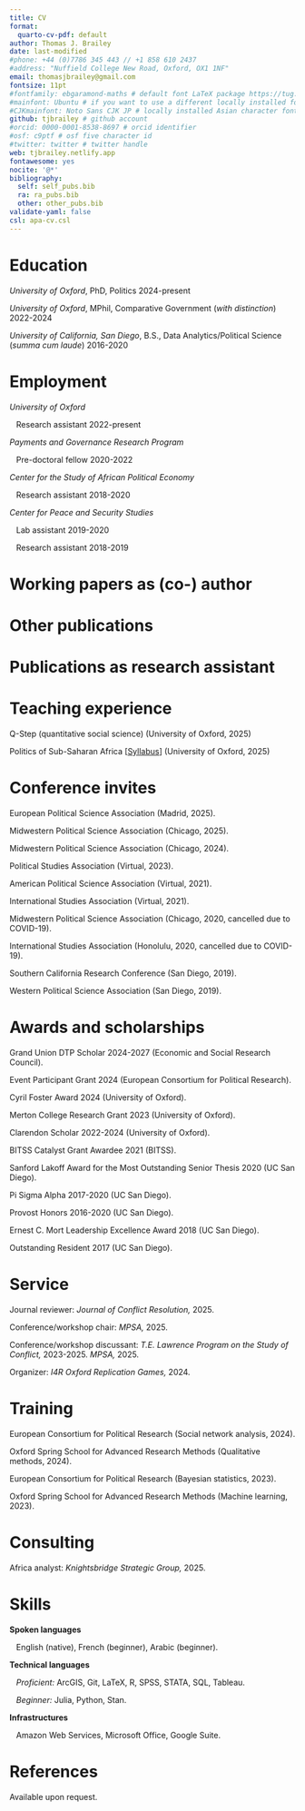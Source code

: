 ```yaml
---
title: CV
format:
  quarto-cv-pdf: default
author: Thomas J. Brailey
date: last-modified
#phone: +44 (0)7786 345 443 // +1 858 610 2437
#address: "Nuffield College New Road, Oxford, OX1 1NF"
email: thomasjbrailey@gmail.com
fontsize: 11pt
#fontfamily: ebgaramond-maths # default font LaTeX package https://tug.org/FontCatalogue/about.html
#mainfont: Ubuntu # if you want to use a different locally installed font
#CJKmainfont: Noto Sans CJK JP # locally installed Asian character font, must use with xelatex
github: tjbrailey # github account
#orcid: 0000-0001-8538-8697 # orcid identifier
#osf: c9ptf # osf five character id
#twitter: twitter # twitter handle
web: tjbrailey.netlify.app
fontawesome: yes
nocite: '@*'
bibliography: 
  self: self_pubs.bib
  ra: ra_pubs.bib
  other: other_pubs.bib
validate-yaml: false
csl: apa-cv.csl
---
```


# Education

*University of Oxford*, PhD, Politics \hfill 2024-present

*University of Oxford*, MPhil, Comparative Government (*with distinction*) \hfill 2022-2024

*University of California, San Diego*, B.S., Data Analytics/Political Science (*summa cum laude*) \hfill 2016-2020

# Employment

*University of Oxford*

&nbsp;&nbsp; Research assistant \hfill 2022-present

*Payments and Governance Research Program*

&nbsp;&nbsp; Pre-doctoral fellow \hfill 2020-2022

*Center for the Study of African Political Economy*

&nbsp;&nbsp; Research assistant \hfill 2018-2020

*Center for Peace and Security Studies*

&nbsp;&nbsp; Lab assistant \hfill 2019-2020

&nbsp;&nbsp; Research assistant \hfill 2018-2019

# Working papers as (co-) author

::: {#refs-self}
:::

# Other publications

::: {#refs-other}
:::

# Publications as research assistant

::: {#refs-ra}
:::

# Teaching experience

Q-Step (quantitative social science) (University of Oxford, 2025)

Politics of Sub-Saharan Africa [[Syllabus](https://www.dropbox.com/scl/fi/kdpz9gtizl9kawvx6ofcc/2025TT_pssa_syllabus.pdf?rlkey=9f8o4wifurtrib32oxmjdtffi&dl=0)] (University of Oxford, 2025)

# Conference invites

European Political Science Association (Madrid, 2025).

Midwestern Political Science Association (Chicago, 2025).

Midwestern Political Science Association (Chicago, 2024).

Political Studies Association (Virtual, 2023).

American Political Science Association (Virtual, 2021).

International Studies Association (Virtual, 2021).

Midwestern Political Science Association (Chicago, 2020, cancelled due to COVID-19).

International Studies Association (Honolulu, 2020, cancelled due to COVID-19).

Southern California Research Conference (San Diego, 2019).

Western Political Science Association (San Diego, 2019).

# Awards and scholarships

Grand Union DTP Scholar 2024-2027 (Economic and Social Research Council).

Event Participant Grant 2024 (European Consortium for Political Research).

Cyril Foster Award 2024 (University of Oxford).

Merton College Research Grant 2023 (University of Oxford).

Clarendon Scholar 2022-2024 (University of Oxford).

BITSS Catalyst Grant Awardee 2021 (BITSS).

Sanford Lakoff Award for the Most Outstanding Senior Thesis 2020 (UC San Diego).

Pi Sigma Alpha 2017-2020 (UC San Diego).

Provost Honors 2016-2020 (UC San Diego).

Ernest C. Mort Leadership Excellence Award 2018 (UC San Diego).

Outstanding Resident 2017 (UC San Diego).

# Service

Journal reviewer: *Journal of Conflict Resolution,* 2025.

Conference/workshop chair: *MPSA,* 2025.

Conference/workshop discussant: *T.E. Lawrence Program on the Study of Conflict,* 2023-2025. *MPSA,* 2025.

Organizer: *I4R Oxford Replication Games,* 2024.

# Training

European Consortium for Political Research (Social network analysis, 2024).

Oxford Spring School for Advanced Research Methods (Qualitative methods, 2024).

European Consortium for Political Research (Bayesian statistics, 2023).

Oxford Spring School for Advanced Research Methods (Machine learning, 2023).

# Consulting

Africa analyst: *Knightsbridge Strategic Group,* 2025. 

# Skills

**Spoken languages**

&nbsp;&nbsp; English (native), French (beginner), Arabic (beginner).

**Technical languages**

&nbsp;&nbsp; *Proficient:* ArcGIS, Git, LaTeX, R, SPSS, STATA, SQL, Tableau.

&nbsp;&nbsp; *Beginner:* Julia, Python, Stan.

**Infrastructures**

&nbsp;&nbsp; Amazon Web Services, Microsoft Office, Google Suite.

# References

Available upon request.
